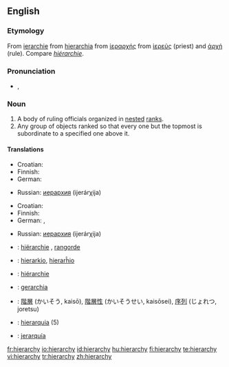 ==English==

===Etymology===
From {{ME.}} [[ierarchie]] from {{L.}} [[hierarchia]] from {{AGr.}} [[ἱεραρχής]] from [[ἱερεύς]] (priest) and [[ἀρχή]] (rule).  Compare {{F.}} ''[[hiérarchie]]''.

===Pronunciation===
{{rfap}}
* {{IPA|/ˈhaɪə.ɹɑː.kɪ/, /ˈhaɪɹ.ɑːɹ.kɪ/}}, {{SAMPA|/"haI@r\A:kI/, /"haIr\=A:r\=kI/}}

===Noun===
{{en-noun|hierarchies}}

# A body of ruling officials organized in [[nested]] [[rank]]s.
# Any group of objects ranked so that every one but the topmost is subordinate to a specified one above it. 

====Translations====
{{trans-top|body of ruling officials}}
* Croatian: {{t-|hr|hijerarhija|f}}
* Finnish: {{t+|fi|hierarkia}}
* German: {{t+|de|Hierarchie|f}}
{{trans-mid}}
* Russian: [[иерархия]] (ijerárχija) {{f}}
{{trans-bottom}}

{{trans-top|class of objects}}
* Croatian: {{t-|hr|hijerarhija|f}}
* Finnish: {{t+|fi|hierarkia}}
* German: {{t+|de|Hierarchie|f}}, {{t+|de|Rangordnung|f}}
{{trans-mid}}
* Russian: [[иерархия]] (ijerárχija) {{f}}
{{trans-bottom}}

{{checktrans-top}}
*{{ttbc|Dutch}}: [[hiërarchie]] {{f}}, [[rangorde]] {{f}}
*{{ttbc|Esperanto}}: [[hierarkio]], [[hierarĥio]]
*{{ttbc|French}}: [[hiérarchie]] {{f}}
*{{ttbc|Italian}}: [[gerarchia]] {{f}}
{{checktrans-mid}}
*{{ttbc|Japanese}}: [[階層]] (かいそう, kaisō), [[階層性]] (かいそうせい, kaisōsei), [[序列]] (じょれつ, joretsu)
*{{ttbc|Portuguese}}: [[hierarquia]] {{f}} (5)
*{{ttbc|Spanish}}: [[jerarquía]] {{f}}
{{checktrans-bottom}}

[[fr:hierarchy]]
[[io:hierarchy]]
[[id:hierarchy]]
[[hu:hierarchy]]
[[fi:hierarchy]]
[[te:hierarchy]]
[[vi:hierarchy]]
[[tr:hierarchy]]
[[zh:hierarchy]]